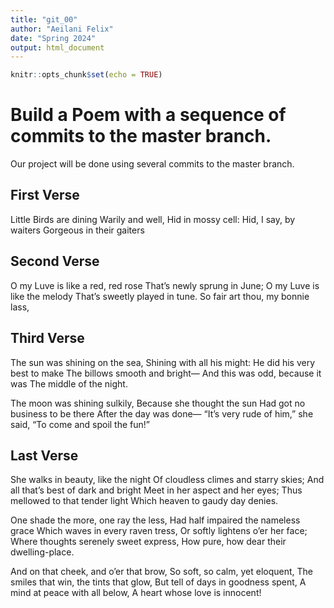 ```yaml
---
title: "git_00"
author: "Aeilani Felix"
date: "Spring 2024"
output: html_document
---
```


```r
knitr::opts_chunk$set(echo = TRUE)
```

# Build a Poem with a sequence of commits to the master branch.
Our project will be done using several commits to the master branch.
<!-- Do not modify or change any text in "!--" bracketed areas such as this --- these are instructions to
you, if you change any of this the git program will notice it and compromise your git merging strategy !-->

## First Verse 
<!--Put the first five lines of a poem by Lewis Carrol in this section!-->

Little Birds are dining
Warily and well,
Hid in mossy cell:
Hid, I say, by waiters
Gorgeous in their gaiters

## Second Verse
<!--Put the first five lines of a poem by Robert Frost here!-->

O my Luve is like a red, red rose
   That’s newly sprung in June;
O my Luve is like the melody
   That’s sweetly played in tune.
So fair art thou, my bonnie lass,
   

## Third Verse
<!--Put the first two verses of The Walrus and the Carpenter here!-->

The sun was shining on the sea,
Shining with all his might:
He did his very best to make
The billows smooth and bright—
And this was odd, because it was
The middle of the night.

The moon was shining sulkily,
Because she thought the sun
Had got no business to be there
After the day was done—
"It's very rude of him," she said,
"To come and spoil the fun!"

## Last Verse
<!--Put a short poem of your choice 8-20 lines,here!-->

She walks in beauty, like the night
Of cloudless climes and starry skies;
And all that’s best of dark and bright
Meet in her aspect and her eyes;
Thus mellowed to that tender light
Which heaven to gaudy day denies.

One shade the more, one ray the less,
Had half impaired the nameless grace
Which waves in every raven tress,
Or softly lightens o’er her face;
Where thoughts serenely sweet express,
How pure, how dear their dwelling-place.

And on that cheek, and o’er that brow,
So soft, so calm, yet eloquent,
The smiles that win, the tints that glow,
But tell of days in goodness spent,
A mind at peace with all below,
A heart whose love is innocent!
